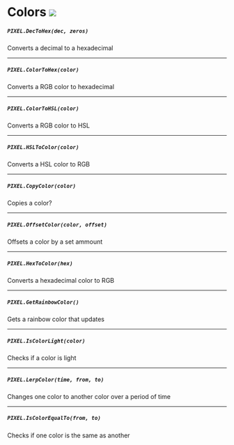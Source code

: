 # Colors ![](http://localhost:3000/client.png)

##### `PIXEL.DecToHex(dec, zeros)`
  Converts a decimal to a hexadecimal

---
##### `PIXEL.ColorToHex(color)`
  Converts a RGB color to hexadecimal

---
##### `PIXEL.ColorToHSL(color)`
  Converts a RGB color to HSL

---
##### `PIXEL.HSLToColor(color)`
  Converts a HSL color to RGB

---
##### `PIXEL.CopyColor(color)`
  Copies a color?

---
##### `PIXEL.OffsetColor(color, offset)`
  Offsets a color by a set ammount

---
##### `PIXEL.HexToColor(hex)`
  Converts a hexadecimal color to RGB

---
##### `PIXEL.GetRainbowColor()`
  Gets a rainbow color that updates

---
##### `PIXEL.IsColorLight(color)`
  Checks if a color is light

---
##### `PIXEL.LerpColor(time, from, to)`
  Changes one color to another color over a period of time

---
##### `PIXEL.IsColorEqualTo(from, to)`
  Checks if one color is the same as another

